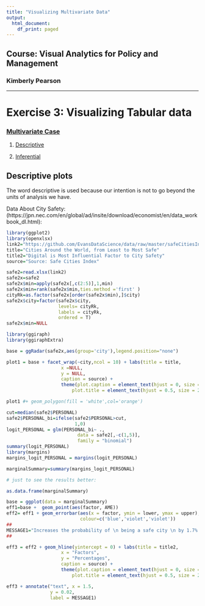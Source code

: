 ```yaml
---
title: "Visualizing Multivariate Data"
output:
  html_document:
    df_print: paged
---
```

## Course: Visual Analytics for Policy and Management

### Kimberly Pearson

_____
<a id='part1'></a>

# Exercise 3: Visualizing Tabular data

### [Multivariate Case](https://github.com/EvansDataScience/VisualAnalytics_tabularDataMulti)

1. [Descriptive](#part2)

2. [Inferential](#part3) 

## Descriptive plots

The word descriptive is used because our intention is not to go beyond the units of analysis we have.

Data About City Safety: (https://jpn.nec.com/en/global/ad/insite/download/economist/en/data_workbook_dl.html):


```r
library(ggplot2)
library(openxlsx)
link2="https://github.com/EvansDataScience/data/raw/master/safeCitiesIndex.xlsx"
title="Cities Around the World, from Least to Most Safe"
title2="Digital is Most Influential Factor to City Safety"
source="Source: Safe Cities Index"

safe2=read.xlsx(link2)
safe2x=safe2
safe2x$min=apply(safe2x[,c(2:5)],1,min)
safe2x$min=rank(safe2x$min,ties.method ='first' )
cityRk=as.factor(safe2x[order(safe2x$min),]$city)
safe2x$city=factor(safe2x$city,
                   levels= cityRk,
                   labels = cityRk,
                   ordered = T)
safe2x$min=NULL
```

```r
library(ggiraph)
library(ggiraphExtra)

base = ggRadar(safe2x,aes(group='city'),legend.position="none") 

plot1 = base + facet_wrap(~city,ncol = 10) + labs(title = title,
                    x =NULL, 
                    y = NULL,
                    caption = source) + 
                    theme(plot.caption = element_text(hjust = 0, size = 10),
                        plot.title = element_text(hjust = 0.5, size = 20))

plot1 #+ geom_polygon(fill = 'white',col='orange')
```


```r
cut=median(safe2$PERSONAL)
safe2$PERSONAL_bi=ifelse(safe2$PERSONAL>cut,
                         1,0)
logit_PERSONAL = glm(PERSONAL_bi~ .,
                          data = safe2[,-c(1,5)],
                          family = "binomial")
summary(logit_PERSONAL)
library(margins)
margins_logit_PERSONAL = margins(logit_PERSONAL) 

marginalSummary=summary(margins_logit_PERSONAL)

# just to see the results better:

as.data.frame(marginalSummary)
```
```r
base = ggplot(data = marginalSummary)
eff1=base +  geom_point(aes(factor, AME))
eff2= eff1 + geom_errorbar(aes(x = factor, ymin = lower, ymax = upper),
                           colour=c('blue','violet','violet'))
##
MESSAGE1="Increases the probability of \n being a safe city \n by 1.7% on average "
##

eff3 = eff2 + geom_hline(yintercept = 0) + labs(title = title2,
                    x = "Factors", 
                    y = "Percentages",
                    caption = source) + 
                    theme(plot.caption = element_text(hjust = 0, size = 10),
                        plot.title = element_text(hjust = 0.5, size = 20)) 

eff3 + annotate("text", x = 1.5, 
                y = 0.02, 
                label = MESSAGE1) 
```



